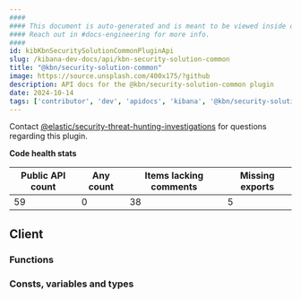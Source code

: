 ```yaml
---
####
#### This document is auto-generated and is meant to be viewed inside our experimental, new docs system.
#### Reach out in #docs-engineering for more info.
####
id: kibKbnSecuritySolutionCommonPluginApi
slug: /kibana-dev-docs/api/kbn-security-solution-common
title: "@kbn/security-solution-common"
image: https://source.unsplash.com/400x175/?github
description: API docs for the @kbn/security-solution-common plugin
date: 2024-10-14
tags: ['contributor', 'dev', 'apidocs', 'kibana', '@kbn/security-solution-common']
---
```




Contact [@elastic/security-threat-hunting-investigations](https://github.com/orgs/elastic/teams/security-threat-hunting-investigations) for questions regarding this plugin.

**Code health stats**

| Public API count  | Any count | Items lacking comments | Missing exports |
|-------------------|-----------|------------------------|-----------------|
| 59 | 0 | 38 | 5 |

## Client

### Functions
<DocDefinitionList data={kbnSecuritySolutionCommonObj.client.functions}/>

### Consts, variables and types
<DocDefinitionList data={kbnSecuritySolutionCommonObj.client.misc}/>


